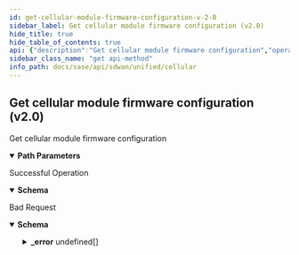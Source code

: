 ```yaml
---
id: get-cellular-module-firmware-configuration-v-2-0
sidebar_label: Get cellular module firmware configuration (v2.0)
hide_title: true
hide_table_of_contents: true
api: {"description":"Get cellular module firmware configuration","operationId":"get-sdwan-v2.0-api-elements-element_id-cellular_modules-cellular_module_id-firmware","parameters":[{"description":"Element Id","in":"path","name":"element_id","required":true,"schema":{"description":"Element Id","type":"string"}},{"description":"Cellular Module Id","in":"path","name":"cellular_module_id","required":true,"schema":{"description":"Cellular Module Id","type":"string"}}],"responses":{"200":{"content":{"application/json":{"schema":{"properties":{"cellular_module_image_ids":{"description":"Cellular Module Image Ids","items":{"description":"Cellular Module Image Ids","type":"string"},"type":"array"},"download_interval":{"description":"Download Interval: Range(max = 59L, error = FW_CONFIG_INVALID_DOWNLOAD_INTERVAL: Invalid firmware config. Valid download interval must be provided along with a valid download time., min = 0L) ","type":"integer"},"id":{"description":"Id","type":"string"},"interface_ids":{"description":"Interface Ids: ListString(allowDuplicate = false, allowEmpty = true, allowNull = true, length = 0, listMaxSize = 4, error = FW_CONFIG_INVALID_INTERFACE_LIST: Firmware config invalid. Duplicate interface ids not allowed. Max interfaces allowed is 4., noTrim = false, regex = , required = false) ","items":{"description":"Interface Ids","type":"string"},"type":"array"},"scheduled_download":{"description":"Scheduled Download: Pattern(message = FW_CONFIG_INVALID_DOWNLOAD_EPOCH_TIME, regexp = ^(0?[1-9]|1[0-2])-(0[1-9]|[1-2][0-9]|3[0-1])-(201?[8-9]|20?[2-5][0-9])\\\\s+([0-1][0-9]|2?[0-3])\\\\:([0-5][0-9])\\\\:([0-5][0-9])$) ","type":"string"},"scheduled_upgrade":{"description":"Scheduled Upgrade: Pattern(message = FW_CONFIG_INVALID_UPGRADE_EPOCH_TIME, regexp = ^(0?[1-9]|1[0-2])-(0[1-9]|[1-2][0-9]|3[0-1])-(201?[8-9]|20?[2-5][0-9])\\\\s+([0-1][0-9]|2?[0-3])\\\\:([0-5][0-9])\\\\:([0-5][0-9])$) ","type":"string"},"upgrade_interval":{"description":"Upgrade Interval: Range(max = 59L, error = FW_CONFIG_INVALID_UPGRADE_INTERVAL: Invalid firmware config. Valid upgrade interval must be provided along with a valid upgrade time., min = 0L) ","type":"integer"}}}}},"description":"Successful Operation"},"400":{"content":{"application/json":{"example":{"value":{"_error":[{"code":"FW_CONFIG_NOTFOUND"}]}},"schema":{"properties":{"_error":{"items":{"properties":{"code":{"type":"string"},"message":{"type":"string"}}},"type":"array"}}}}},"description":"Bad Request"}},"tags":["Cellular"],"method":"get","path":"/sdwan/v2.0/api/elements/{element_id}/cellular_modules/{cellular_module_id}/firmware","servers":[{"url":"/"}],"info":{"contact":{},"description":"List of APIs used to manage the cellular device, services, APN profiles, and modules.","title":"Cellular","version":"Latest"},"postman":{"name":"Get cellular module firmware configuration (v2.0)","description":{"content":"Get cellular module firmware configuration","type":"text/plain"},"url":{"path":["sdwan","v2.0","api","elements",":element_id","cellular_modules",":cellular_module_id","firmware"],"host":["{{baseUrl}}"],"query":[],"variable":[{"disabled":false,"description":{"content":"(Required) Element Id","type":"text/plain"},"type":"any","value":"","key":"element_id"},{"disabled":false,"description":{"content":"(Required) Cellular Module Id","type":"text/plain"},"type":"any","value":"","key":"cellular_module_id"}]},"header":[{"key":"Accept","value":"application/json"}],"method":"GET"}}
sidebar_class_name: "get api-method"
info_path: docs/sase/api/sdwan/unified/cellular
---
```



## Get cellular module firmware configuration (v2.0)



Get cellular module firmware configuration

<details style={{"marginBottom":"1rem"}} data-collapsed={false} open={true}><summary style={{}}><strong>Path Parameters</strong></summary><div><ul><ParamsItem className={"paramsItem"} param={{"description":"Element Id","in":"path","name":"element_id","required":true,"schema":{"description":"Element Id","type":"string"}}}></ParamsItem><ParamsItem className={"paramsItem"} param={{"description":"Cellular Module Id","in":"path","name":"cellular_module_id","required":true,"schema":{"description":"Cellular Module Id","type":"string"}}}></ParamsItem></ul></div></details><div><ApiTabs><TabItem label={"200"} value={"200"}><div>

Successful Operation

</div><div><details style={{}} data-collapsed={false} open={true}><summary style={{"textAlign":"left"}}><strong>Schema</strong></summary><div style={{"textAlign":"left","marginLeft":"1rem"}}></div><ul style={{"marginLeft":"1rem"}}><SchemaItem collapsible={false} name={"cellular_module_image_ids"} required={false} schemaDescription={"Cellular Module Image Ids"} schemaName={"string[]"} qualifierMessage={undefined}></SchemaItem><SchemaItem collapsible={false} name={"download_interval"} required={false} schemaDescription={"Download Interval: Range(max = 59L, error = FW_CONFIG_INVALID_DOWNLOAD_INTERVAL: Invalid firmware config. Valid download interval must be provided along with a valid download time., min = 0L) "} schemaName={"integer"} qualifierMessage={undefined}></SchemaItem><SchemaItem collapsible={false} name={"id"} required={false} schemaDescription={"Id"} schemaName={"string"} qualifierMessage={undefined}></SchemaItem><SchemaItem collapsible={false} name={"interface_ids"} required={false} schemaDescription={"Interface Ids: ListString(allowDuplicate = false, allowEmpty = true, allowNull = true, length = 0, listMaxSize = 4, error = FW_CONFIG_INVALID_INTERFACE_LIST: Firmware config invalid. Duplicate interface ids not allowed. Max interfaces allowed is 4., noTrim = false, regex = , required = false) "} schemaName={"string[]"} qualifierMessage={undefined}></SchemaItem><SchemaItem collapsible={false} name={"scheduled_download"} required={false} schemaDescription={"Scheduled Download: Pattern(message = FW_CONFIG_INVALID_DOWNLOAD_EPOCH_TIME, regexp = ^(0?[1-9]|1[0-2])-(0[1-9]|[1-2][0-9]|3[0-1])-(201?[8-9]|20?[2-5][0-9])\\\\s+([0-1][0-9]|2?[0-3])\\\\:([0-5][0-9])\\\\:([0-5][0-9])$) "} schemaName={"string"} qualifierMessage={undefined}></SchemaItem><SchemaItem collapsible={false} name={"scheduled_upgrade"} required={false} schemaDescription={"Scheduled Upgrade: Pattern(message = FW_CONFIG_INVALID_UPGRADE_EPOCH_TIME, regexp = ^(0?[1-9]|1[0-2])-(0[1-9]|[1-2][0-9]|3[0-1])-(201?[8-9]|20?[2-5][0-9])\\\\s+([0-1][0-9]|2?[0-3])\\\\:([0-5][0-9])\\\\:([0-5][0-9])$) "} schemaName={"string"} qualifierMessage={undefined}></SchemaItem><SchemaItem collapsible={false} name={"upgrade_interval"} required={false} schemaDescription={"Upgrade Interval: Range(max = 59L, error = FW_CONFIG_INVALID_UPGRADE_INTERVAL: Invalid firmware config. Valid upgrade interval must be provided along with a valid upgrade time., min = 0L) "} schemaName={"integer"} qualifierMessage={undefined}></SchemaItem></ul></details></div></TabItem><TabItem label={"400"} value={"400"}><div>

Bad Request

</div><div><details style={{}} data-collapsed={false} open={true}><summary style={{"textAlign":"left"}}><strong>Schema</strong></summary><div style={{"textAlign":"left","marginLeft":"1rem"}}></div><ul style={{"marginLeft":"1rem"}}><SchemaItem collapsible={true} className={"schemaItem"}><details style={{}}><summary style={{}}><strong>_error</strong><span style={{"opacity":"0.6"}}> undefined[]</span></summary><div style={{"marginLeft":"1rem"}}><SchemaItem collapsible={false} name={"code"} required={false} schemaDescription={undefined} schemaName={"string"} qualifierMessage={undefined}></SchemaItem><SchemaItem collapsible={false} name={"message"} required={false} schemaDescription={undefined} schemaName={"string"} qualifierMessage={undefined}></SchemaItem></div></details></SchemaItem></ul></details></div></TabItem></ApiTabs></div>
      
